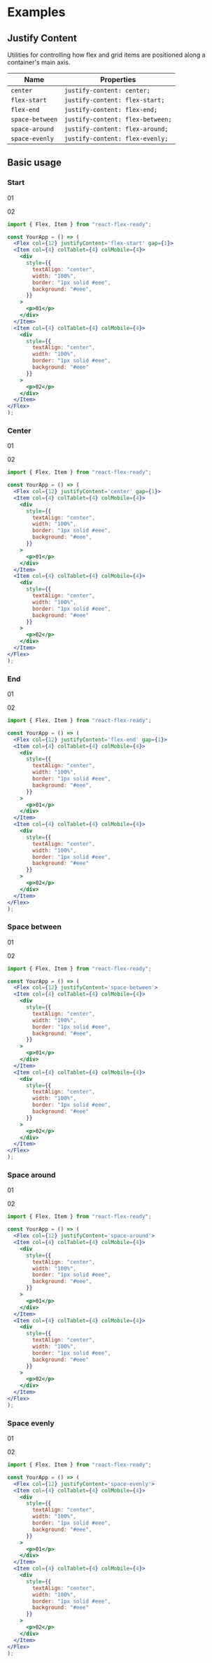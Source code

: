 
# Examples

## Justify Content

Utilities for controlling how flex and grid items are positioned along a container's main axis.

| Name            | Properties                       |
| --------------- | -------------------------------- |
| `center`        | `justify-content: center;`       |
| `flex-start`    | `justify-content: flex-start;`   |
| `flex-end`      | `justify-content: flex-end;`     |
| `space-between` | `justify-content: flex-between;` |
| `space-around`  | `justify-content: flex-around;`   |
| `space-evenly`  | `justify-content: flex-evenly;`   |

## Basic usage

### Start

<div style={{marginBottom:"30px"}}>
<Flex col={12} justifyContent='flex-start'>
  <Item col={4} colTablet={4} colMobile={4} style={{marginRight: "10px"}}>
    <div
      style={{
        textAlign: "center",
        width: "100%",
        border: "1px solid #eee",
        background: "#eee",
      }}
    >
      <p>01</p>
    </div>
  </Item>
  <Item col={4} colTablet={4} colMobile={4}>
    <div
      style={{
        textAlign: "center",
        width: "100%",
        border: "1px solid #eee",
        background: "#eee"
      }}
    >
      <p>02</p>
    </div>
  </Item>
</Flex>
</div>

```jsx
import { Flex, Item } from "react-flex-ready";

const YourApp = () => (
  <Flex col={12} justifyContent='flex-start' gap={1}>
  <Item col={4} colTablet={4} colMobile={4}>
    <div
      style={{
        textAlign: "center",
        width: "100%",
        border: "1px solid #eee",
        background: "#eee",
      }}
    >
      <p>01</p>
    </div>
  </Item>
  <Item col={4} colTablet={4} colMobile={4}>
    <div
      style={{
        textAlign: "center",
        width: "100%",
        border: "1px solid #eee",
        background: "#eee"
      }}
    >
      <p>02</p>
    </div>
  </Item>
</Flex>
);
```
### Center

<div style={{marginBottom:"30px"}}>
<Flex col={12} justifyContent='center'>
  <Item col={4} colTablet={4} colMobile={4} style={{marginRight: "10px"}}>
    <div
      style={{
        textAlign: "center",
        width: "100%",
        border: "1px solid #eee",
        background: "#eee",
      }}
    >
      <p>01</p>
    </div>
  </Item>
  <Item col={4} colTablet={4} colMobile={4}>
    <div
      style={{
        textAlign: "center",
        width: "100%",
        border: "1px solid #eee",
        background: "#eee"
      }}
    >
      <p>02</p>
    </div>
  </Item>
</Flex>
</div>

```jsx
import { Flex, Item } from "react-flex-ready";

const YourApp = () => (
  <Flex col={12} justifyContent='center' gap={1}>
  <Item col={4} colTablet={4} colMobile={4}>
    <div
      style={{
        textAlign: "center",
        width: "100%",
        border: "1px solid #eee",
        background: "#eee",
      }}
    >
      <p>01</p>
    </div>
  </Item>
  <Item col={4} colTablet={4} colMobile={4}>
    <div
      style={{
        textAlign: "center",
        width: "100%",
        border: "1px solid #eee",
        background: "#eee"
      }}
    >
      <p>02</p>
    </div>
  </Item>
</Flex>
);
```
### End

<div style={{marginBottom:"30px"}}>
<Flex col={12} justifyContent='flex-end'>
  <Item col={4} colTablet={4} colMobile={4} style={{marginRight: "10px"}}>
    <div
      style={{
        textAlign: "center",
        width: "100%",
        border: "1px solid #eee",
        background: "#eee",
      }}
    >
      <p>01</p>
    </div>
  </Item>
  <Item col={4} colTablet={4} colMobile={4}>
    <div
      style={{
        textAlign: "center",
        width: "100%",
        border: "1px solid #eee",
        background: "#eee"
      }}
    >
      <p>02</p>
    </div>
  </Item>
</Flex>
</div>

```jsx
import { Flex, Item } from "react-flex-ready";

const YourApp = () => (
  <Flex col={12} justifyContent='flex-end' gap={1}>
  <Item col={4} colTablet={4} colMobile={4}>
    <div
      style={{
        textAlign: "center",
        width: "100%",
        border: "1px solid #eee",
        background: "#eee",
      }}
    >
      <p>01</p>
    </div>
  </Item>
  <Item col={4} colTablet={4} colMobile={4}>
    <div
      style={{
        textAlign: "center",
        width: "100%",
        border: "1px solid #eee",
        background: "#eee"
      }}
    >
      <p>02</p>
    </div>
  </Item>
</Flex>
);
```
### Space between

<div style={{marginBottom:"30px"}}>
<Flex col={12} justifyContent='space-between'>
  <Item col={4} colTablet={4} colMobile={4}>
    <div
      style={{
        textAlign: "center",
        width: "100%",
        border: "1px solid #eee",
        background: "#eee",
      }}
    >
      <p>01</p>
    </div>
  </Item>
  <Item col={4} colTablet={4} colMobile={4}>
    <div
      style={{
        textAlign: "center",
        width: "100%",
        border: "1px solid #eee",
        background: "#eee"
      }}
    >
      <p>02</p>
    </div>
  </Item>
</Flex>
</div>

```jsx
import { Flex, Item } from "react-flex-ready";

const YourApp = () => (
  <Flex col={12} justifyContent='space-between'>
  <Item col={4} colTablet={4} colMobile={4}>
    <div
      style={{
        textAlign: "center",
        width: "100%",
        border: "1px solid #eee",
        background: "#eee",
      }}
    >
      <p>01</p>
    </div>
  </Item>
  <Item col={4} colTablet={4} colMobile={4}>
    <div
      style={{
        textAlign: "center",
        width: "100%",
        border: "1px solid #eee",
        background: "#eee"
      }}
    >
      <p>02</p>
    </div>
  </Item>
</Flex>
);
```
### Space around

<div style={{marginBottom:"30px"}}>
<Flex col={12} justifyContent='space-around'>
  <Item col={4} colTablet={4} colMobile={4}>
    <div
      style={{
        textAlign: "center",
        width: "100%",
        border: "1px solid #eee",
        background: "#eee",
      }}
    >
      <p>01</p>
    </div>
  </Item>
  <Item col={4} colTablet={4} colMobile={4}>
    <div
      style={{
        textAlign: "center",
        width: "100%",
        border: "1px solid #eee",
        background: "#eee"
      }}
    >
      <p>02</p>
    </div>
  </Item>
</Flex>
</div>

```jsx
import { Flex, Item } from "react-flex-ready";

const YourApp = () => (
  <Flex col={12} justifyContent='space-around'>
  <Item col={4} colTablet={4} colMobile={4}>
    <div
      style={{
        textAlign: "center",
        width: "100%",
        border: "1px solid #eee",
        background: "#eee",
      }}
    >
      <p>01</p>
    </div>
  </Item>
  <Item col={4} colTablet={4} colMobile={4}>
    <div
      style={{
        textAlign: "center",
        width: "100%",
        border: "1px solid #eee",
        background: "#eee"
      }}
    >
      <p>02</p>
    </div>
  </Item>
</Flex>
);
```
### Space evenly

<div style={{marginBottom:"30px"}}>
<Flex col={12} justifyContent='space-evenly'>
  <Item col={4} colTablet={4} colMobile={4}>
    <div
      style={{
        textAlign: "center",
        width: "100%",
        border: "1px solid #eee",
        background: "#eee",
      }}
    >
      <p>01</p>
    </div>
  </Item>
  <Item col={4} colTablet={4} colMobile={4}>
    <div
      style={{
        textAlign: "center",
        width: "100%",
        border: "1px solid #eee",
        background: "#eee"
      }}
    >
      <p>02</p>
    </div>
  </Item>
</Flex>
</div>

```jsx
import { Flex, Item } from "react-flex-ready";

const YourApp = () => (
  <Flex col={12} justifyContent='space-evenly'>
  <Item col={4} colTablet={4} colMobile={4}>
    <div
      style={{
        textAlign: "center",
        width: "100%",
        border: "1px solid #eee",
        background: "#eee",
      }}
    >
      <p>01</p>
    </div>
  </Item>
  <Item col={4} colTablet={4} colMobile={4}>
    <div
      style={{
        textAlign: "center",
        width: "100%",
        border: "1px solid #eee",
        background: "#eee"
      }}
    >
      <p>02</p>
    </div>
  </Item>
</Flex>
);
```